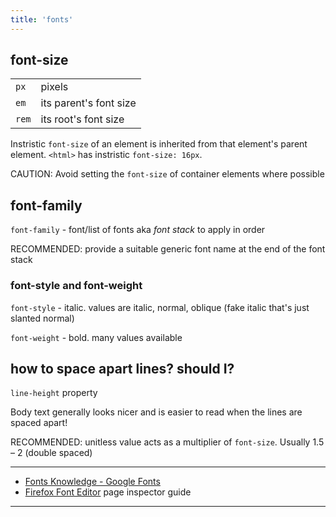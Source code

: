 ```yaml
---
title: 'fonts'
---
```


## font-size

|     |     |
| --- | --- |
| `px` | pixels |
| `em` | its parent's font size |
| `rem` | its root's font size |

Instristic `font-size` of an element is inherited from that element's parent element. 
`<html>` has instristic `font-size: 16px`.

<span class='caution'>CAUTION:</span> Avoid setting the `font-size` of container elements where possible

## font-family

`font-family` -  font/list of fonts aka *font stack* to apply in order

<span class="recommended">RECOMMENDED:</span> provide a suitable generic font name at the end of the font stack

### font-style and font-weight

`font-style`  - italic. values are italic, normal, oblique (fake italic that's just slanted normal)

`font-weight` - bold. many values available 

## how to space apart lines? should I?

`line-height` property

Body text generally looks nicer and is easier to read when the lines are spaced apart!

<span class="recommended">RECOMMENDED:</span> unitless value acts as a multiplier of `font-size`.
Usually 1.5 – 2 (double spaced)

---

- [Fonts Knowledge - Google Fonts](https://fonts.google.com/knowledge)
- [Firefox Font Editor](https://firefox-source-docs.mozilla.org/devtools-user/page_inspector/how_to/edit_fonts/index.html) page inspector guide

---